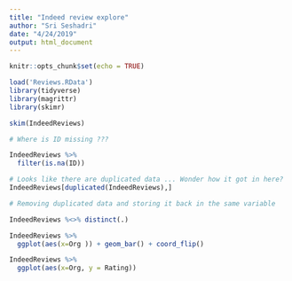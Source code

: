 ```yaml
---
title: "Indeed review explore"
author: "Sri Seshadri"
date: "4/24/2019"
output: html_document
---
```


```r
knitr::opts_chunk$set(echo = TRUE)
```

```r
load('Reviews.RData')
library(tidyverse)
library(magrittr)
library(skimr)

skim(IndeedReviews)

# Where is ID missing ???

IndeedReviews %>% 
  filter(is.na(ID))

# Looks like there are duplicated data ... Wonder how it got in here? 
IndeedReviews[duplicated(IndeedReviews),]

# Removing duplicated data and storing it back in the same variable

IndeedReviews %<>% distinct(.)

```

```r
IndeedReviews %>% 
  ggplot(aes(x=Org )) + geom_bar() + coord_flip()

IndeedReviews %>% 
  ggplot(aes(x=Org, y = Rating))

```

